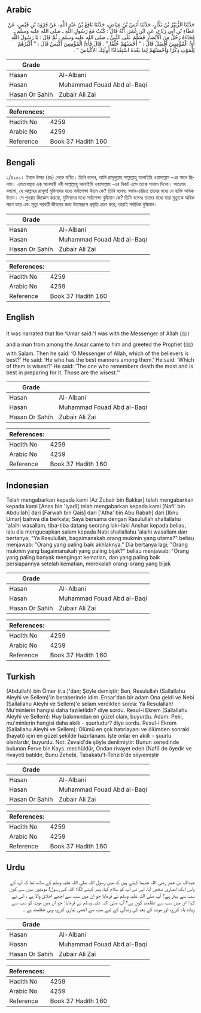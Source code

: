 ## Arabic


<div dir="rtl" lang="ar" style={{fontSize:'larger',backgroundColor:'#f8f9fa',padding:20}}>
حَدَّثَنَا الزُّبَيْرُ بْنُ بَكَّارٍ، حَدَّثَنَا أَنَسُ بْنُ عِيَاضٍ، حَدَّثَنَا نَافِعُ بْنُ عَبْدِ اللَّهِ، عَنْ فَرْوَةَ بْنِ قَيْسٍ، عَنْ عَطَاءِ بْنِ أَبِي رَبَاحٍ، عَنِ ابْنِ عُمَرَ، أَنَّهُ قَالَ ‏:‏ كُنْتُ مَعَ رَسُولِ اللَّهِ ـ صلى الله عليه وسلم ـ فَجَاءَهُ رَجُلٌ مِنَ الأَنْصَارِ فَسَلَّمَ عَلَى النَّبِيِّ ـ صلى الله عليه وسلم ـ ثُمَّ قَالَ ‏:‏ يَا رَسُولَ اللَّهِ أَىُّ الْمُؤْمِنِينَ أَفْضَلُ قَالَ ‏:‏ ‏"‏ أَحْسَنُهُمْ خُلُقًا ‏"‏ ‏.‏ قَالَ فَأَىُّ الْمُؤْمِنِينَ أَكْيَسُ قَالَ ‏:‏ ‏"‏ أَكْثَرُهُمْ لِلْمَوْتِ ذِكْرًا وَأَحْسَنُهُمْ لِمَا بَعْدَهُ اسْتِعْدَادًا أُولَئِكَ الأَكْيَاسُ ‏"‏ ‏.‏
</div>
<div style={{backgroundColor:'#f8f9fa',padding:20, marginBottom: 10}}><table> <thead> <tr> <th>Grade</th> <th></th> </tr> </thead> <tbody> <tr><td>Hasan</td><td>Al-Albani</td></tr><tr><td>Hasan</td><td>Muhammad Fouad Abd al-Baqi</td></tr><tr><td>Hasan Or Sahih</td><td>Zubair Ali Zai</td></tr></tbody></table><table> <thead> <tr> <th>References:</th> <th></th> </tr> </thead> <tbody><tr><td>Hadith No</td><td>4259</td></tr><tr><td>Arabic No</td><td>4259</td></tr><tr><td>Reference</td><td>Book 37 Hadith 160</td></tr></tbody></table></div>

## Bengali


<div dir="ltr" lang="bn" style={{fontSize:'larger',backgroundColor:'#f8f9fa',padding:20}}>
২/৪২৫৯। ইবনে উমার (রাঃ) থেকে বর্ণিত। তিনি বলেন, আমি রাসূলুল্লাহ সাল্লাল্লাহু আলাইহি ওয়াসাল্লাম -এর সাথে ছিলাম। এমতাবস্থায় এক আনসারী নবী সাল্লাল্লাহু আলাইহি ওয়াসাল্লাম -এর নিকট এসে তাকে সালাম দিলো। অতঃপর বললো, হে আল্লাহর রাসূল! মুমিনদের মধ্যে সর্বাপেক্ষা উত্তম কে? তিনি বলেনঃ স্বভাব-চরিত্রে তাদের মধ্যে যে ব্যক্তি অধিক উত্তম। সে পুনরায় জিজ্ঞেস কররো, মুমিনদের মধ্যে সর্বাপেক্ষা বুদ্ধিমান কে? তিনি বলেনঃ তাদের মধ্যে যারা মৃত্যুকে অধিক স্মরণ করে এবং মৃত্যু পরবর্তী জীবনের জন্য উত্তমরূপে প্রস্তুতি গ্রহণ করে, তারাই সর্বাধিক বুদ্ধিমান।
</div>
<div style={{backgroundColor:'#f8f9fa',padding:20, marginBottom: 10}}><table> <thead> <tr> <th>Grade</th> <th></th> </tr> </thead> <tbody> <tr><td>Hasan</td><td>Al-Albani</td></tr><tr><td>Hasan</td><td>Muhammad Fouad Abd al-Baqi</td></tr><tr><td>Hasan Or Sahih</td><td>Zubair Ali Zai</td></tr></tbody></table><table> <thead> <tr> <th>References:</th> <th></th> </tr> </thead> <tbody><tr><td>Hadith No</td><td>4259</td></tr><tr><td>Arabic No</td><td>4259</td></tr><tr><td>Reference</td><td>Book 37 Hadith 160</td></tr></tbody></table></div>

## English


<div dir="ltr" lang="en" style={{fontSize:'larger',backgroundColor:'#f8f9fa',padding:20}}>
It was narrated that Ibn ‘Umar said:“I was with the Messenger of Allah (ﷺ) and a man from among the Ansar came to him and greeted the Prophet (ﷺ) with Salam. Then he said: ‘O Messenger of Allah, which of the believers is best?’ He said: ‘He who has the best manners among them.’ He said: ‘Which of them is wisest?’ He said: ‘The one who remembers death the most and is best in preparing for it. Those are the wisest.’”
</div>
<div style={{backgroundColor:'#f8f9fa',padding:20, marginBottom: 10}}><table> <thead> <tr> <th>Grade</th> <th></th> </tr> </thead> <tbody> <tr><td>Hasan</td><td>Al-Albani</td></tr><tr><td>Hasan</td><td>Muhammad Fouad Abd al-Baqi</td></tr><tr><td>Hasan Or Sahih</td><td>Zubair Ali Zai</td></tr></tbody></table><table> <thead> <tr> <th>References:</th> <th></th> </tr> </thead> <tbody><tr><td>Hadith No</td><td>4259</td></tr><tr><td>Arabic No</td><td>4259</td></tr><tr><td>Reference</td><td>Book 37 Hadith 160</td></tr></tbody></table></div>

## Indonesian


<div dir="ltr" lang="id" style={{fontSize:'larger',backgroundColor:'#f8f9fa',padding:20}}>
Telah mengabarkan kepada kami [Az Zubair bin Bakkar] telah mengabarkan kepada kami [Anas bin 'Iyadl] telah mengabarkan kepada kami [Nafi' bin Abdullah] dari [Farwah bin Qais] dari ['Atha' bin Abu Rabah] dari [Ibnu Umar] bahwa dia berkata; Saya bersama dengan Rasulullah shallallahu 'alaihi wasallam, tiba-tiba datang seorang laki-laki Anshar kepada beliau, lalu dia mengucapkan salam kepada Nabi shallallahu 'alaihi wasallam dan bertanya; "Ya Rasulullah, bagaimanakah orang mukmin yang utama?" beliau menjawab: "Orang yang paling baik akhlaknya." Dia bertanya lagi; "Orang mukmin yang bagaimanakah yang paling bijak?" beliau menjawab: "Orang yang paling banyak mengingat kematian, dan yang paling baik persiapannya setelah kematian, merekalah orang-orang yang bijak
</div>
<div style={{backgroundColor:'#f8f9fa',padding:20, marginBottom: 10}}><table> <thead> <tr> <th>Grade</th> <th></th> </tr> </thead> <tbody> <tr><td>Hasan</td><td>Al-Albani</td></tr><tr><td>Hasan</td><td>Muhammad Fouad Abd al-Baqi</td></tr><tr><td>Hasan Or Sahih</td><td>Zubair Ali Zai</td></tr></tbody></table><table> <thead> <tr> <th>References:</th> <th></th> </tr> </thead> <tbody><tr><td>Hadith No</td><td>4259</td></tr><tr><td>Arabic No</td><td>4259</td></tr><tr><td>Reference</td><td>Book 37 Hadith 160</td></tr></tbody></table></div>

## Turkish


<div dir="ltr" lang="tr" style={{fontSize:'larger',backgroundColor:'#f8f9fa',padding:20}}>
(Abdullah) bin Ömer (r.a.)'dan; Şöyle demiştir; Ben, Resulullah (Sallallahu Aleyhi ve Sellem)'in beraberinde idim. Ensar'dan bir adam Ona geldi ve Nebi (Sallallahu Aleyhi ve Sellem)'e selam verdikten sonra: Ya Resulallah! Mu'minlerin hangisi daha faziletlidir? diye sordu. Resul-i Ekrem (Saîlallahu Aleyhi ve Sellem): Huy bakımından en güzel olanı, buyurdu. Adam: Peki, mu'minlerin hangisi daha akıllı - şuurludur? diye sordu. Resul-i Ekrem (Sallallahu Aleyhi ve Sellem): Ölümü en çok hatırlayanı ve ölümden sonraki (hayatı) için en güzel şekilde hazırlananı. İşte onlar en akıllı - şuurlu olanlardır, buyurdu. Not: Zevaid'de şöyle denilmiştir: Bunun senedinde bulunan Ferve bin Kays. mechüldür, Ondan rivayet eden (Nafi) de öyedir ve rivayeti batıldır, Bunu Zehebi, Tabakatu't-Tehzib'de siiyıemiştir
</div>
<div style={{backgroundColor:'#f8f9fa',padding:20, marginBottom: 10}}><table> <thead> <tr> <th>Grade</th> <th></th> </tr> </thead> <tbody> <tr><td>Hasan</td><td>Al-Albani</td></tr><tr><td>Hasan</td><td>Muhammad Fouad Abd al-Baqi</td></tr><tr><td>Hasan Or Sahih</td><td>Zubair Ali Zai</td></tr></tbody></table><table> <thead> <tr> <th>References:</th> <th></th> </tr> </thead> <tbody><tr><td>Hadith No</td><td>4259</td></tr><tr><td>Arabic No</td><td>4259</td></tr><tr><td>Reference</td><td>Book 37 Hadith 160</td></tr></tbody></table></div>

## Urdu


<div dir="rtl" lang="ur" style={{fontSize:'larger',backgroundColor:'#f8f9fa',padding:20}}>
عبداللہ بن عمر رضی اللہ عنہما کہتے ہیں کہ میں رسول اللہ صلی اللہ علیہ وسلم کے ساتھ تھا کہ آپ کے پاس ایک انصاری شخص آیا، اس نے آپ کو سلام کیا، پھر کہنے لگا: اللہ کے رسول! مومنوں میں سے کون سب سے بہتر ہے؟ آپ صلی اللہ علیہ وسلم نے فرمایا جو ان میں سب سے اچھے اخلاق والا ہے ، اس نے کہا: ان میں سب سے عقلمند کون ہے؟ آپ صلی اللہ علیہ وسلم نے فرمایا: جو ان میں موت کو سب سے زیادہ یاد کرے، اور موت کے بعد کی زندگی کے لیے سب سے اچھی تیاری کرے، وہی عقلمند ہے ۔
</div>
<div style={{backgroundColor:'#f8f9fa',padding:20, marginBottom: 10}}><table> <thead> <tr> <th>Grade</th> <th></th> </tr> </thead> <tbody> <tr><td>Hasan</td><td>Al-Albani</td></tr><tr><td>Hasan</td><td>Muhammad Fouad Abd al-Baqi</td></tr><tr><td>Hasan Or Sahih</td><td>Zubair Ali Zai</td></tr></tbody></table><table> <thead> <tr> <th>References:</th> <th></th> </tr> </thead> <tbody><tr><td>Hadith No</td><td>4259</td></tr><tr><td>Arabic No</td><td>4259</td></tr><tr><td>Reference</td><td>Book 37 Hadith 160</td></tr></tbody></table></div>